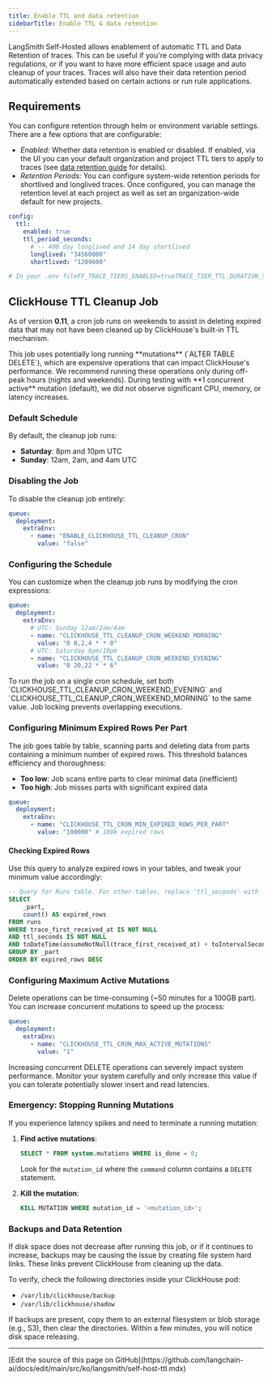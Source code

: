 ```yaml
---
title: Enable TTL and data retention
sidebarTitle: Enable TTL & data retention
---
```


LangSmith Self-Hosted allows enablement of automatic TTL and Data Retention of traces. This can be useful if you're complying with data privacy regulations, or if you want to have more efficient space usage and auto cleanup of your traces. Traces will also have their data retention period automatically extended based on certain actions or run rule applications.

## Requirements

You can configure retention through helm or environment variable settings. There are a few options that are configurable:

- *Enabled:* Whether data retention is enabled or disabled. If enabled, via the UI you can your default organization and project TTL tiers to apply to traces (see [data retention guide](/langsmith/administration-overview#data-retention) for details).
- *Retention Periods:* You can configure system-wide retention periods for shortlived and longlived traces. Once configured, you can manage the retention level at each project as well as set an organization-wide default for new projects.

<CodeGroup>

```yaml Helm
config:
  ttl:
    enabled: true
    ttl_period_seconds:
      # -- 400 day longlived and 14 day shortlived
      longlived: "34560000"
      shortlived: "1209600"
```

```bash Docker
# In your .env fileFF_TRACE_TIERS_ENABLED=trueTRACE_TIER_TTL_DURATION_SEC_MAP='{"longlived": 34560000, "shortlived": 1209600}'
```

</CodeGroup>

## ClickHouse TTL Cleanup Job

As of version **0.11**, a cron job runs on weekends to assist in deleting expired data that may not have been cleaned up by ClickHouse's built-in TTL mechanism.

<Warning>
This job uses potentially long running **mutations** (`ALTER TABLE DELETE`), which are expensive operations that can impact ClickHouse's performance. We recommend running these operations only during off-peak hours (nights and weekends). During testing with **1 concurrent active** mutation (default), we did not observe significant CPU, memory, or latency increases.
</Warning>

### Default Schedule

By default, the cleanup job runs:

- **Saturday**: 8pm and 10pm UTC
- **Sunday**: 12am, 2am, and 4am UTC

### Disabling the Job

To disable the cleanup job entirely:

```yaml
queue:
  deployment:
    extraEnv:
      - name: "ENABLE_CLICKHOUSE_TTL_CLEANUP_CRON"
        value: "false"
```
### Configuring the Schedule
You can customize when the cleanup job runs by modifying the cron expressions:
```yaml
queue:
  deployment:
    extraEnv:
      # UTC: Sunday 12am/2am/4am
      - name: "CLICKHOUSE_TTL_CLEANUP_CRON_WEEKEND_MORNING"
        value: "0 0,2,4 * * 0"
      # UTC: Saturday 8pm/10pm
      - name: "CLICKHOUSE_TTL_CLEANUP_CRON_WEEKEND_EVENING"
        value: "0 20,22 * * 6"
```
<Tip>
To run the job on a single cron schedule, set both `CLICKHOUSE_TTL_CLEANUP_CRON_WEEKEND_EVENING` and `CLICKHOUSE_TTL_CLEANUP_CRON_WEEKEND_MORNING` to the same value. Job locking prevents overlapping executions.
</Tip>

### Configuring Minimum Expired Rows Per Part

The job goes table by table, scanning parts and deleting data from parts containing a minimum number of expired rows. This threshold balances efficiency and thoroughness:

- **Too low**: Job scans entire parts to clear minimal data (inefficient)
- **Too high**: Job misses parts with significant expired data

```yaml
queue:
  deployment:
    extraEnv:
      - name: "CLICKHOUSE_TTL_CRON_MIN_EXPIRED_ROWS_PER_PART"
        value: "100000" # 100k expired rows
```

#### Checking Expired Rows

Use this query to analyze expired rows in your tables, and tweak your minimum value accordingly:

```sql
-- Query for Runs table. For other tables, replace 'ttl_seconds' with 'trace_ttl_seconds'
SELECT
    _part,
    count() AS expired_rows
FROM runs
WHERE trace_first_received_at IS NOT NULL
AND ttl_seconds IS NOT NULL
AND toDateTime(assumeNotNull(trace_first_received_at) + toIntervalSecond(assumeNotNull(ttl_seconds))) < now()
GROUP BY _part
ORDER BY expired_rows DESC
```

### Configuring Maximum Active Mutations

Delete operations can be time-consuming (~50 minutes for a 100GB part). You can increase concurrent mutations to speed up the process:

```yaml
queue:
  deployment:
    extraEnv:
      - name: "CLICKHOUSE_TTL_CRON_MAX_ACTIVE_MUTATIONS"
        value: "1"
```

<Warning>
Increasing concurrent DELETE operations can severely impact system performance. Monitor your system carefully and only increase this value if you can tolerate potentially slower insert and read latencies.
</Warning>

### Emergency: Stopping Running Mutations

If you experience latency spikes and need to terminate a running mutation:

1. **Find active mutations**:

   ```sql
   SELECT * FROM system.mutations WHERE is_done = 0;
   ```

   Look for the `mutation_id` where the `command` column contains a `DELETE` statement.

2. **Kill the mutation**:
   ```sql
   KILL MUTATION WHERE mutation_id = '<mutation_id>';
   ```

### Backups and Data Retention

If disk space does not decrease after running this job, or if it continues to increase, backups may be causing the issue by creating file system hard links. These links prevent ClickHouse from cleaning up the data.

To verify, check the following directories inside your ClickHouse pod:

 - `/var/lib/clickhouse/backup`
 - `/var/lib/clickhouse/shadow`

If backups are present, copy them to an external filesystem or blob storage (e.g., S3), then clear the directories. Within a few minutes, you will notice disk space releasing.

---

<Callout icon="pen-to-square" iconType="regular">
  [Edit the source of this page on GitHub](https://github.com/langchain-ai/docs/edit/main/src/ko/langsmith/self-host-ttl.mdx)
</Callout>
